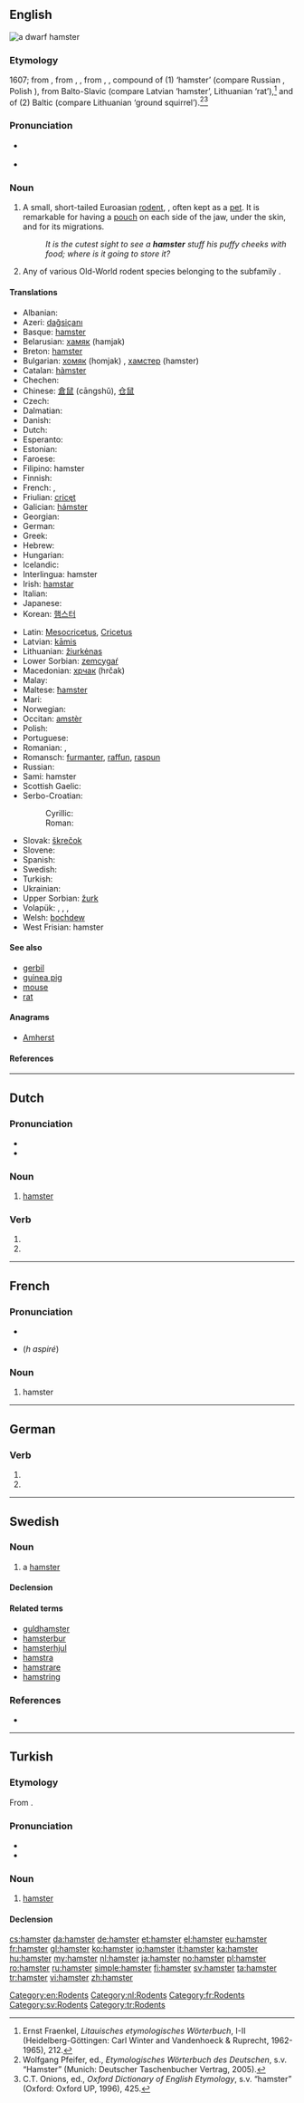 {{also|Hamster|hámster|hàmster|ħamster}}
==English==
[[Image:Hamster_057eue.jpg|thumb|right|thumb|a dwarf hamster]]
{{wikipedia}}

===Etymology===
1607; from {{etyl|de|en}} {{term|Hamster|lang=de}}, from {{etyl|goh|en}} {{term|hamastra|lang=goh}}, {{term|hamustro|lang=goh}}, from {{etyl|orv|en}} {{term|хомѣсторъ|tr=choměstorŭ|lang=orv}}, {{term|хомѣстаръ|tr=choměstarŭ|lang=orv}}, compound of (1) {{term|хомѣкъ|tr=choměkŭ|lang=orv}} ‘hamster’ (compare Russian {{term|хомяк|tr=chomják|lang=ru}}, Polish {{term|chomik|lang=pl}}), from Balto-Slavic {{recons|kā̂mia}} (compare Latvian {{term|kāmis|lang=lv}} ‘hamster’, Lithuanian {{term|kãmas|lang=lt}} ‘rat’),<ref>Ernst Fraenkel, ''Litauisches etymologisches Wörterbuch'', I-II (Heidelberg-Göttingen: Carl Winter and Vandenhoeck & Ruprecht, 1962-1965), 212.</ref> and of (2) Baltic {{recons|stara|lang=lt}} (compare Lithuanian {{term|staras|stãras|lang=lt}} ‘ground squirrel’).<ref>Wolfgang Pfeifer, ed., ''Etymologisches Wörterbuch des Deutschen'', s.v. “Hamster” (Munich: Deutscher Taschenbucher Vertrag, 2005).</ref><ref>C.T. Onions, ed., ''Oxford Dictionary of English Etymology'', s.v. “hamster” (Oxford: Oxford UP, 1996), 425.</ref>

===Pronunciation===
* {{a|US}} {{IPA|/ˈhæmstɚ/}}
* {{audio|en-uk-hamster.ogg|Audio (UK)}}

===Noun===
{{en-noun}}

# A small, short-tailed Euroasian [[rodent]], {{taxlink|Cricetus frumentarius|species}}, often kept as a [[pet]]. It is remarkable for having a [[pouch]] on each side of the jaw, under the skin, and for its migrations.
#: ''It is the cutest sight to see a '''hamster''' stuff his puffy cheeks with food; where is it going to store it?''
# {{context|zoology}} Any of various Old-World rodent species belonging to the subfamily ''{{taxlink|Cricetinae|subfamily}}''.

====Translations====
{{trans-top|small, short-tailed European rodent}}
* Albanian: {{t-|sq|lloj brejtësi}}
* Azeri: [[dağsiçanı]]
* Basque: [[#Basque|hamster]]
* Belarusian: [[хамяк]] (hamjak)
* Breton: [[#Breton|hamster]]
* Bulgarian: [[хомяк]] (homjak) {{m}}, [[хамстер]] (hamster) {{m}}
* Catalan: [[hàmster]] {{m}}
* Chechen: {{tø|ce|оьпа|tr=öpa}}
* Chinese: [[倉鼠]] (cāngshǔ), [[仓鼠]]
* Czech: {{t+|cs|křeček|m}}
* Dalmatian: {{tø|dlm|viala|f}}
* Danish: {{t-|da|hamster}}
* Dutch: {{t+|nl|hamster|m}}
* Esperanto: {{t-|eo|hamstro}}
* Estonian: {{t+|et|hamster}}
* Faroese: {{t-|fo|hamstari}}
* Filipino: hamster
* Finnish: {{t+|fi|hamsteri}}
* French: {{t+|fr|hamster|m}}, {{t-|fr|rat de blé|m}}
* Friulian: [[cricęt]]
* Galician: [[hámster]]
* Georgian: {{t+|ka|ზაზუნა|tr=zazuna|sc=Geor}}
* German: {{t+|de|Hamster|m}}
* Greek: {{t+|el|χάμστερ|n|tr=chámster}}
* Hebrew: {{t+|he|אוגר}}
* Hungarian: {{t+|hu|hörcsög}}
* Icelandic: {{t+|is|hamstur}}
* Interlingua: hamster
* Irish: [[hamstar]]
* Italian: {{t+|it|criceto|m}}
* Japanese: {{t-|ja|ハムスター|tr=hamusutā}}
* Korean: [[햄스터]]
{{trans-mid}}
* Latin: [[Mesocricetus]], [[Cricetus]]<!-- move if these are scientific names only -->
* Latvian: [[kāmis]]
* Lithuanian: [[žiurkėnas]]
* Lower Sorbian: [[zemcygaŕ]]
* Macedonian: [[хрчак]] (hrčak) {{m}}
* Malay: {{t-|ms|tikus belanda}}
* Maltese: [[ħamster]]
* Mari: {{tø|chm|ӓрлӓн|tr=ärlän}}
* Norwegian: {{t+|no|hamster|m}}
* Occitan: [[amstèr]]
* Polish: {{t+|pl|chomik|m}}
* Portuguese: {{t-|pt|hamster|m}}
* Romanian: {{t+|ro|hamster}}, {{t+|ro|hârciog}}
* Romansch: [[furmanter]], [[raffun]], [[raspun]]
* Russian: {{t+|ru|хомяк|n|tr=homjak}}
* Sami: hamster
* Scottish Gaelic: {{t-|gd|hamstair|m}}
* Serbo-Croatian:
*: Cyrillic: {{t-|sh|хрчак|m|alt=хр́чак|sc=Cyrl}}
*: Roman: {{t-|sh|hrčak|m|alt=hŕčak}}
* Slovak: [[škrečok]]
* Slovene: {{t+|sl|hrček|m}}
* Spanish: {{t-|es|hámster|m}}
* Swedish: {{t+|sv|hamster}}
* Turkish: {{t|tr|hamster}}
* Ukrainian: {{t-|uk|хом'як|m|tr=xom”ják}}
* Upper Sorbian: [[žurk]]
* Volapük: {{qualifier|male or female}} {{t+|vo|kriset}}, {{qualifier|male}} {{t-|vo|hikriset}}, {{qualifier|female}} {{t-|vo|jikriset}}, {{qualifier|male or female offspring, young}} {{t-|vo|krisetül}}
* Welsh: [[bochdew]]
* West Frisian: hamster
{{trans-bottom}}

====See also====
* [[gerbil]]
* [[guinea pig]]
* [[mouse]]
* [[rat]]

====Anagrams====
* [[Amherst#English|Amherst]]

====References====
<references/>

[[Category:en:Rodents]]

----

==Dutch==

===Pronunciation===
* {{IPA|/ˈɦɑmstər/|lang=nl}}
* {{audio|Nl-hamster.ogg|audio}}

===Noun===
{{nl-noun|m|hamsters|hamstertje}}

# [[#English|hamster]]

===Verb===
{{head|nl}}

# {{nl-verb form of|p=1|n=sg|t=pres|m=ind|hamsteren}}
# {{nl-verb form of|m=imp|hamsteren}}

[[Category:nl:Rodents]]

----

==French==

===Pronunciation===
* {{audio|Fr-hamster.ogg|audio}}
* {{X-SAMPA|/amstER/}} (''h aspiré'')

===Noun===
{{fr-noun|m}}

# hamster

[[Category:fr:Rodents]]

----

==German==

===Verb===
{{head|de}}

# {{de-verb form of|hamstern|1|s|g}}
# {{de-verb form of|hamstern|i|s}}

----

==Swedish==

===Noun===
{{sv-noun|g=c}}

# a [[#English|hamster]]

====Declension====
{{sv-noun-irreg-c|2=hamstern|3=hamstrar}}

====Related terms====
* [[guldhamster]]
* [[hamsterbur]]
* [[hamsterhjul]]
* [[hamstra]]
* [[hamstrare]]
* [[hamstring]]

===References===
* {{R:SAOL}}

[[Category:sv:Rodents]]

----

==Turkish==

===Etymology===
From {{etyl|en|tr}}.

===Pronunciation===
* {{IPA|[hamsteɾ]|lang=tr}}
* {{hyphenation|hams|ter}}

===Noun===
{{tr-noun|i|ler}}

# {{context|zoology|mammals|rodents|lang=tr}} [[#English|hamster]]

====Declension====
{{tr-noun-c|i|d|poss=+|pred=-}}

[[Category:tr:Rodents]]

[[cs:hamster]]
[[da:hamster]]
[[de:hamster]]
[[et:hamster]]
[[el:hamster]]
[[eu:hamster]]
[[fr:hamster]]
[[gl:hamster]]
[[ko:hamster]]
[[io:hamster]]
[[it:hamster]]
[[ka:hamster]]
[[hu:hamster]]
[[my:hamster]]
[[nl:hamster]]
[[ja:hamster]]
[[no:hamster]]
[[pl:hamster]]
[[ro:hamster]]
[[ru:hamster]]
[[simple:hamster]]
[[fi:hamster]]
[[sv:hamster]]
[[ta:hamster]]
[[tr:hamster]]
[[vi:hamster]]
[[zh:hamster]]
